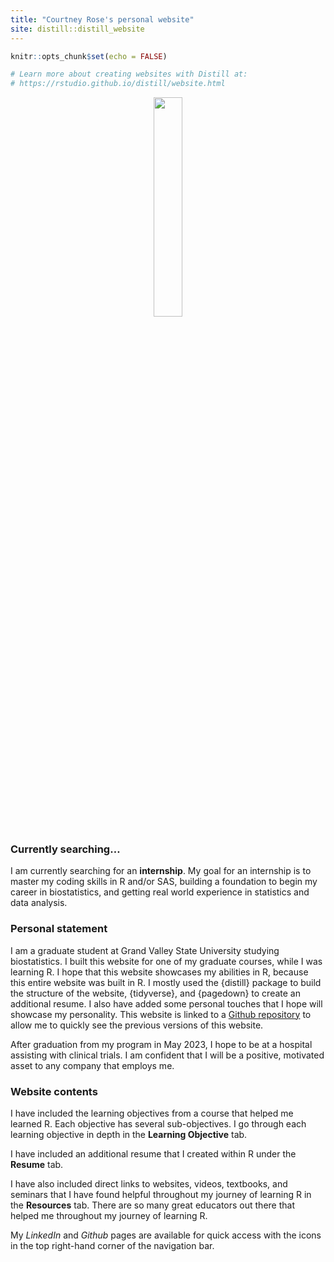 ```yaml
---
title: "Courtney Rose's personal website"
site: distill::distill_website
---
```


```r
knitr::opts_chunk$set(echo = FALSE)

# Learn more about creating websites with Distill at:
# https://rstudio.github.io/distill/website.html

```
<center>

![](~/STA 518/Course Project/Personal-Website/bitmojis/welcome.png){width=30%}

</center>

### Currently searching...
I am currently searching for an **internship**. My goal for an internship is to master my coding skills in R and/or SAS, building a foundation to begin my career in biostatistics, and getting real world experience in statistics and data analysis. 

### Personal statement
I am a graduate student at Grand Valley State University studying biostatistics. I built this website for one of my graduate courses, while I was learning R. I hope that this website showcases my abilities in R, because this entire website was built in R. I mostly used the {distill} package to build the structure of the website, {tidyverse}, and {pagedown} to create an additional resume. I also have added some personal touches that I hope will showcase my personality. This website is linked to a [Github repository](https://github.com/coourtneyrose/Personal-Website) to allow me to quickly see the previous versions of this website.

After graduation from my program in May 2023, I hope to be at a hospital assisting with clinical trials. I am confident that I will be a positive, motivated asset to any company that employs me.


### Website contents

I have included the learning objectives from a course that helped me learned R. Each objective has several sub-objectives. I go through each learning objective in depth in the **Learning Objective** tab.

I have included an additional resume that I created within R under the **Resume** tab.

I have also included direct links to websites, videos, textbooks, and seminars that I have found helpful throughout my journey of learning R in the **Resources** tab. There are so many great educators out there that helped me throughout my journey of learning R.

My *LinkedIn* and *Github* pages are available for quick access with the icons in the top right-hand corner of the navigation bar.


